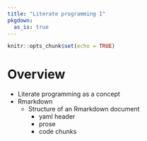 ```yaml
---
title: "Literate programming I"
pkgdown:
  as_is: true
---
```


```r
knitr::opts_chunk$set(echo = TRUE)
```

# Overview

- Literate programming as a concept
- Rmarkdown
  - Structure of an Rmarkdown document
    - yaml header
    - prose
    - code chunks
